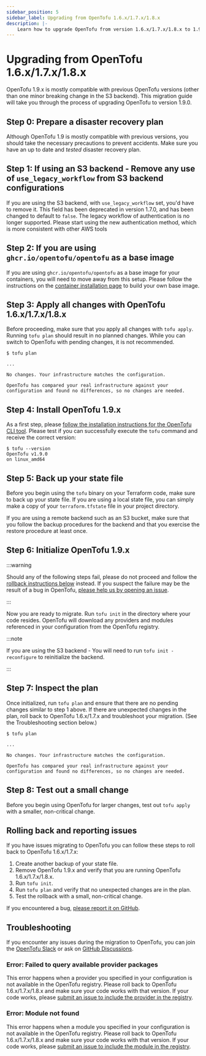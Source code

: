 ```yaml
---
sidebar_position: 5
sidebar_label: Upgrading from OpenTofu 1.6.x/1.7.x/1.8.x
description: |-
    Learn how to upgrade OpenTofu from version 1.6.x/1.7.x/1.8.x to 1.9.0.
---
```


# Upgrading from OpenTofu 1.6.x/1.7.x/1.8.x

OpenTofu 1.9.x is mostly compatible with previous OpenTofu versions (other than one minor breaking change in the S3 backend). This migration guide will take you through the process of upgrading OpenTofu to version 1.9.0.

## Step 0: Prepare a disaster recovery plan

Although OpenTofu 1.9 is mostly compatible with previous versions, you should take the necessary precautions to prevent accidents. Make sure you have an up to date and *tested* disaster recovery plan.

## Step 1: If using an S3 backend - Remove any use of `use_legacy_workflow` from S3 backend configurations

If you are using the S3 backend, with `use_legacy_workflow` set, you'd have to remove it. This field has been deprecated in version 1.7.0, and has been changed to default to `false`. The legacy workflow of authentication is no longer supported. Please start using the new authentication method, which is more consistent with other AWS tools

## Step 2: If you are using `ghcr.io/opentofu/opentofu` as a base image

If you are using `ghcr.io/opentofu/opentofu` as a base image for your containers, you will need to move away from this setup. Please follow the instructions on the [container installation page](install/docker.mdx) to build your own base image.

## Step 3: Apply all changes with OpenTofu 1.6.x/1.7.x/1.8.x

Before proceeding, make sure that you apply all changes with `tofu apply`. Running `tofu plan` should result in no planned changes. While you can switch to OpenTofu with pending changes, it is not recommended.

```
$ tofu plan

...

No changes. Your infrastructure matches the configuration.

OpenTofu has compared your real infrastructure against your
configuration and found no differences, so no changes are needed.
```

## Step 4: Install OpenTofu 1.9.x

As a first step, please [follow the installation instructions for the OpenTofu CLI tool](intro/install/index.mdx). Please test if you can successfully execute the `tofu` command and receive the correct version:

```
$ tofu --version
OpenTofu v1.9.0
on linux_amd64
```

## Step 5: Back up your state file

Before you begin using the `tofu` binary on your Terraform code, make sure to back up your state file. If you are using a local state file, you can simply make a copy of your `terraform.tfstate` file in your project directory.

If you are using a remote backend such as an S3 bucket, make sure that you follow the backup procedures for the backend and that you exercise the restore procedure at least once.

## Step 6: Initialize OpenTofu 1.9.x

:::warning

Should any of the following steps fail, please do not proceed and follow the
[rollback instructions below](#rolling-back-and-reporting-issues) instead.
If you suspect the failure may be the result of a bug in OpenTofu,
[please help us by opening an issue](https://github.com/opentofu/opentofu/issues).

:::

Now you are ready to migrate. Run `tofu init` in the directory where your code resides. OpenTofu will download any providers and modules referenced in your configuration from the OpenTofu registry.

:::note

If you are using the S3 backend - You will need to run `tofu init -reconfigure` to reinitialize the backend.

:::

## Step 7: Inspect the plan

Once initialized, run `tofu plan` and ensure that there are no pending changes similar to step 1 above. If there are unexpected changes in the plan, roll back to OpenTofu 1.6.x/1.7.x and troubleshoot your migration. (See the Troubleshooting section below.)

```
$ tofu plan

...

No changes. Your infrastructure matches the configuration.

OpenTofu has compared your real infrastructure against your
configuration and found no differences, so no changes are needed.
```

## Step 8: Test out a small change

Before you begin using OpenTofu for larger changes, test out `tofu apply` with a smaller, non-critical change.

## Rolling back and reporting issues

If you have issues migrating to OpenTofu you can follow these steps to roll back to OpenTofu 1.6.x/1.7.x:

1. Create another backup of your state file.
2. Remove OpenTofu 1.9.x and verify that you are running OpenTofu 1.6.x/1.7.x/1.8.x.
3. Run `tofu init`.
4. Run `tofu plan` and verify that no unexpected changes are in the plan.
5. Test the rollback with a small, non-critical change.

If you encountered a bug, [please report it on GitHub](https://github.com/opentofu/opentofu/issues).

## Troubleshooting

If you encounter any issues during the migration to OpenTofu, you can join the <a href="/slack/">OpenTofu Slack</a> or ask on
[GitHub Discussions](https://github.com/orgs/opentofu/discussions).

### Error: Failed to query available provider packages

This error happens when a provider you specified in your configuration is not available in the OpenTofu registry. Please roll back to OpenTofu 1.6.x/1.7.x/1.8.x and make sure your code works with that version. If your code works, please [submit an issue to include the provider in the registry](https://github.com/opentofu/registry/issues/).

### Error: Module not found

This error happens when a module you specified in your configuration is not available in the OpenTofu registry. Please roll back to OpenTofu 1.6.x/1.7.x/1.8.x and make sure your code works with that version. If your code works, please [submit an issue to include the module in the registry](https://github.com/opentofu/registry/issues/).
